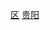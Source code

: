 {{Catnav|頁面分類|...|地级市|贵州地级市|贵阳|贵阳行政区划|贵阳区县市}}
{{Catnav|頁面分類|...|贵州地州市|贵州地级市|贵阳|贵阳行政区划|贵阳区县市}}
{{Catnav|頁面分類|...|贵州行政区划|贵州县级行政区|贵州市辖区}}
{{Catnav|頁面分類|...|县级行政区|市辖区|贵州市辖区}}
{{catmore|云岩区|贵阳市云岩区}}
[[Category:贵阳区县市|区]]
[[Category:贵州市辖区|贵阳]]